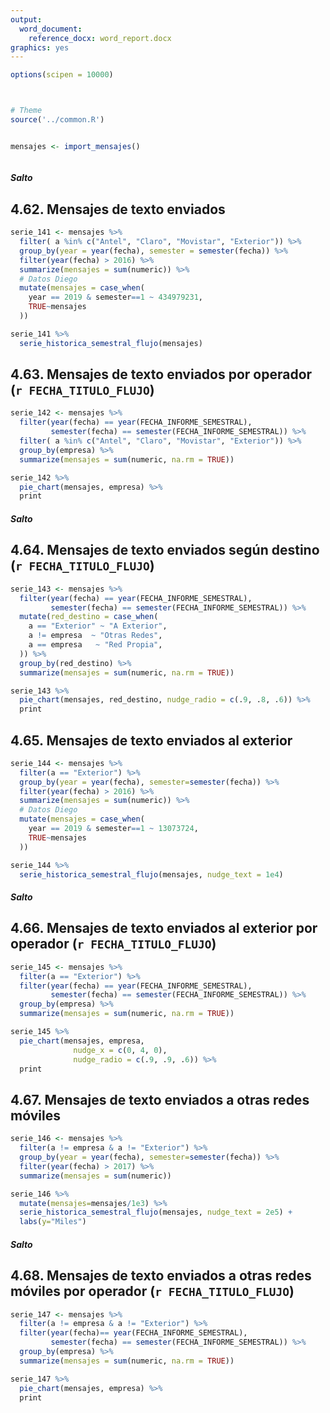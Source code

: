 ```yaml
---
output:
  word_document:
    reference_docx: word_report.docx
graphics: yes
---
```


```r

options(scipen = 10000)



# Theme
source('../common.R')


mensajes <- import_mensajes()



```

##### Salto

## 4.62. Mensajes de texto enviados
```r
serie_141 <- mensajes %>% 
  filter( a %in% c("Antel", "Claro", "Movistar", "Exterior")) %>% 
  group_by(year = year(fecha), semester = semester(fecha)) %>% 
  filter(year(fecha) > 2016) %>% 
  summarize(mensajes = sum(numeric)) %>% 
  # Datos Diego
  mutate(mensajes = case_when(
    year == 2019 & semester==1 ~ 434979231,
    TRUE~mensajes
  ))

serie_141 %>% 
  serie_historica_semestral_flujo(mensajes) 
```



## 4.63. Mensajes de texto enviados por operador (`r FECHA_TITULO_FLUJO`)
```r
serie_142 <- mensajes %>%
  filter(year(fecha) == year(FECHA_INFORME_SEMESTRAL),
         semester(fecha) == semester(FECHA_INFORME_SEMESTRAL)) %>% 
  filter( a %in% c("Antel", "Claro", "Movistar", "Exterior")) %>% 
  group_by(empresa) %>% 
  summarize(mensajes = sum(numeric, na.rm = TRUE))

serie_142 %>% 
  pie_chart(mensajes, empresa) %>% 
  print

```

##### Salto


## 4.64. Mensajes de texto enviados según destino (`r FECHA_TITULO_FLUJO`)
```r
serie_143 <- mensajes %>%
  filter(year(fecha) == year(FECHA_INFORME_SEMESTRAL), 
         semester(fecha) == semester(FECHA_INFORME_SEMESTRAL)) %>% 
  mutate(red_destino = case_when(
    a == "Exterior" ~ "A Exterior",
    a != empresa  ~ "Otras Redes",
    a == empresa   ~ "Red Propia",
  )) %>% 
  group_by(red_destino) %>% 
  summarize(mensajes = sum(numeric, na.rm = TRUE))

serie_143 %>% 
  pie_chart(mensajes, red_destino, nudge_radio = c(.9, .8, .6)) %>% 
  print
```



## 4.65. Mensajes de texto enviados al exterior 
```r
serie_144 <- mensajes %>% 
  filter(a == "Exterior") %>% 
  group_by(year = year(fecha), semester=semester(fecha)) %>% 
  filter(year(fecha) > 2016) %>% 
  summarize(mensajes = sum(numeric)) %>% 
  # Datos Diego
  mutate(mensajes = case_when(
    year == 2019 & semester==1 ~ 13073724,
    TRUE~mensajes
  ))

serie_144 %>% 
  serie_historica_semestral_flujo(mensajes, nudge_text = 1e4) 
```

##### Salto



## 4.66. Mensajes de texto enviados al exterior por operador (`r FECHA_TITULO_FLUJO`)
```r
serie_145 <- mensajes %>% 
  filter(a == "Exterior") %>% 
  filter(year(fecha) == year(FECHA_INFORME_SEMESTRAL),
         semester(fecha) == semester(FECHA_INFORME_SEMESTRAL)) %>% 
  group_by(empresa) %>% 
  summarize(mensajes = sum(numeric, na.rm = TRUE))

serie_145 %>% 
  pie_chart(mensajes, empresa, 
              nudge_x = c(0, 4, 0),
              nudge_radio = c(.9, .9, .6)) %>% 
  print
```



## 4.67. Mensajes de texto enviados a otras redes móviles
```r
serie_146 <- mensajes %>% 
  filter(a != empresa & a != "Exterior") %>% 
  group_by(year = year(fecha), semester=semester(fecha)) %>% 
  filter(year(fecha) > 2017) %>% 
  summarize(mensajes = sum(numeric))

serie_146 %>% 
  mutate(mensajes=mensajes/1e3) %>% 
  serie_historica_semestral_flujo(mensajes, nudge_text = 2e5) +
  labs(y="Miles")

```


##### Salto


## 4.68. Mensajes de texto enviados a otras redes móviles por operador (`r FECHA_TITULO_FLUJO`)

```r
serie_147 <- mensajes %>% 
  filter(a != empresa & a != "Exterior") %>% 
  filter(year(fecha)== year(FECHA_INFORME_SEMESTRAL),
         semester(fecha) == semester(FECHA_INFORME_SEMESTRAL)) %>% 
  group_by(empresa) %>% 
  summarize(mensajes = sum(numeric, na.rm = TRUE))

serie_147 %>% 
  pie_chart(mensajes, empresa) %>% 
  print
```



<!-- # 148. Mensajes de texto enviados a red propia -->

<!-- ```{r} -->
<!-- g_148 -->
<!-- ``` -->

<!-- # 149. Mensajes de texto enviados a red propia por operador (año 2019) -->
<!-- ```{r} -->
<!-- g_149 -->
<!-- ``` -->



